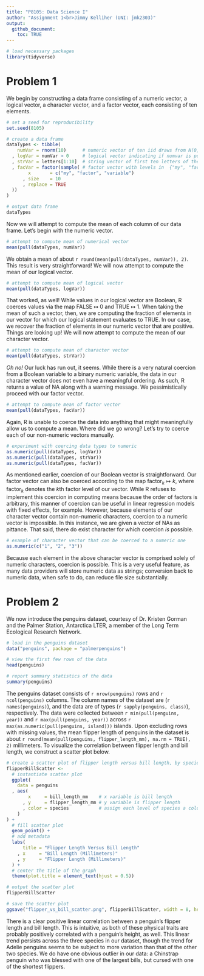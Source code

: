 ```yaml
---
title: "P8105: Data Science I"
author: "Assignment 1<br>Jimmy Kelliher (UNI: jmk2303)"
output:
  github_document:
    toc: TRUE
---
```


<!------------------------------------------------------------------------------------------
Preamble
------------------------------------------------------------------------------------------->

```r
# load necessary packages
library(tidyverse)
```

<!------------------------------------------------------------------------------------------
Problem 1
------------------------------------------------------------------------------------------->

# Problem 1

We begin by constructing a data frame consisting of a numeric vector, a logical vector, a character vector, and a factor vector, each consisting of ten elements.

```r
# set a seed for reproducibility
set.seed(8105)

# create a data frame
dataTypes <- tibble(
    numVar = rnorm(10)      # numeric vector of ten iid draws from N(0, 1)
  , logVar = numVar > 0     # logical vector indicating if numvar is positive
  , strVar = letters[1:10]  # string vector of first ten letters of the alphabet
  , facVar = factor(sample( # factor vector with levels in  {"my", "factor", "variable"}
        x       = c("my", "factor", "variable")
      , size    = 10
      , replace = TRUE
  ))
)

# output data frame
dataTypes
```

Now we will attempt to compute the mean of each column of our data frame. Let's begin with the numeric vector.

```r
# attempt to compute mean of numerical vector
mean(pull(dataTypes, numVar))
```

We obtain a mean of about `r round(mean(pull(dataTypes, numVar)), 2)`. This result is very straightforward! We will now attempt to compute the mean of our logical vector.

```r
# attempt to compute mean of logical vector
mean(pull(dataTypes, logVar))
```

That worked, as well! While values in our logical vector are Boolean, R coerces values via the map FALSE $\mapsto$ 0 and TRUE $\mapsto$ 1. When taking the mean of such a vector, then, we are computing the fraction of elements in our vector for which our logical statement evaluates to TRUE. In our case, we recover the fraction of elements in our numeric vector that are positive. Things are looking up! We will now attempt to compute the mean of our character vector.

```r
# attempt to compute mean of character vector
mean(pull(dataTypes, strVar))
```

_Oh no!_ Our luck has run out, it seems. While there is a very natural coercion from a Boolean variable to a binary numeric variable, the data in our character vector does not even have a meaningful ordering. As such, R returns a value of NA along with a warning message. We pessimistically proceed with our factor vector.

```r
# attempt to compute mean of factor vector
mean(pull(dataTypes, facVar))
```

Again, R is unable to coerce the data into anything that might meaningfully allow us to compute a mean. Where did we go wrong? Let's try to coerce each of our non-numeric vectors manually.

```r
# experiment with coercing data types to numeric
as.numeric(pull(dataTypes, logVar))
as.numeric(pull(dataTypes, strVar))
as.numeric(pull(dataTypes, facVar))
```

As mentioned earlier, coercion of our Boolean vector is straightforward. Our factor vector can also be coerced according to the map $\text{factor}_k \mapsto k$, where $\text{factor}_k$ denotes the $k$th factor level of our vector. While R refuses to implement this coercion in computing means because the order of factors is arbitrary, this manner of coercion can be useful in linear regression models with fixed effects, for example. However, because elements of our character vector contain non-numeric characters, coercion to a numeric vector is impossible. In this instance, we are given a vector of NAs as pittance. That said, there do exist character for which coercion _is_ possible.

```r
# example of character vector that can be coerced to a numeric one
as.numeric(c("1", "2", "3"))
```

Because each element in the above character vector is comprised solely of numeric characters, coercion is possible. This is a very useful feature, as many data providers will store numeric data as strings; conversion back to numeric data, when safe to do, can reduce file size substantially.

<!------------------------------------------------------------------------------------------
Problem 2
------------------------------------------------------------------------------------------->

# Problem 2

We now introduce the penguins dataset, courtesy of Dr. Kristen Gorman and the Palmer Station, Antarctica LTER, a member of the Long Term Ecological Research Network.

```r
# load in the penguins dataset
data("penguins", package = "palmerpenguins")

# view the first few rows of the data
head(penguins)

# report summary statistics of the data
summary(penguins)
```

The penguins dataset consists of `r nrow(penguins)` rows and `r ncol(penguins)` columns. The column names of the dataset are (`r names(penguins)`), and the data are of types (`r sapply(penguins, class)`), respectively. The data were collected between `r min(pull(penguins, year))` and `r max(pull(penguins, year))` across `r max(as.numeric(pull(penguins, island)))` islands. Upon excluding rows with missing values, the mean flipper length of penguins in the dataset is about `r round(mean(pull(penguins, flipper_length_mm), na.rm = TRUE), 2)` millimeters. To visualize the correlation between flipper length and bill length, we construct a scatter plot below.

```r
# create a scatter plot of flipper length versus bill length, by species
flipperBillScatter <-
  # instantiate scatter plot
  ggplot(
    data = penguins 
  , aes(
        x     = bill_length_mm    # x variable is bill length
      , y     = flipper_length_mm # y variable is flipper length
      , color = species           # assign each level of species a color
    )
) +
  # fill scatter plot
  geom_point() +
  # add metadata
  labs(
      title = "Flipper Length Versus Bill Length"
    , x     = "Bill Length (Millimeters)"
    , y     = "Flipper Length (Millimeters)"
  ) +
  # center the title of the graph
  theme(plot.title = element_text(hjust = 0.5))

# output the scatter plot
flipperBillScatter

# save the scatter plot
ggsave("flipper_vs_bill_scatter.png", flipperBillScatter, width = 8, height = 5)
```

There is a clear positive linear correlation between a penguin's flipper length and bill length. This is intuitive, as both of these physical traits are probably positively correlated with a penguin's height, as well. This linear trend persists across the three species in our dataset, though the trend for Adelie penguins seems to be subject to more variation than that of the other two species. We do have one obvious outlier in our data: a Chinstrap penguin who was blessed with one of the largest bills, but cursed with one of the shortest flippers.